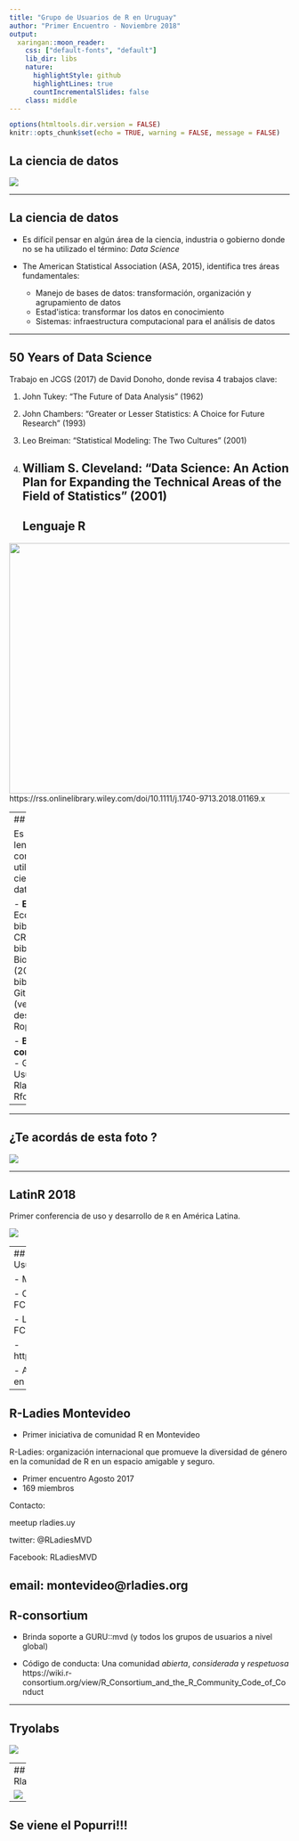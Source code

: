 ```yaml
---
title: "Grupo de Usuarios de R en Uruguay"
author: "Primer Encuentro - Noviembre 2018"
output:
  xaringan::moon_reader:
    css: ["default-fonts", "default"]
    lib_dir: libs
    nature:
      highlightStyle: github
      highlightLines: true
      countIncrementalSlides: false
    class: middle  
---
```


```r
options(htmltools.dir.version = FALSE)
knitr::opts_chunk$set(echo = TRUE, warning = FALSE, message = FALSE)
```
## La ciencia de datos

<img src="latinr_jenny.JPG" />

---

## La ciencia de datos

- Es difícil pensar en algún área de la ciencia, industria o gobierno donde no se ha utilizado el término: *Data Science*

- The American Statistical Association (ASA, 2015), identifica tres 
áreas fundamentales:
    - Manejo de bases de datos: transformación, organización y agrupamiento de datos
    - Estad\'istica: transformar los datos en conocimiento 
    - Sistemas: infraestructura computacional para el análisis de datos
    
---

## 50 Years of Data Science

Trabajo en JCGS (2017) de David Donoho, donde revisa 4 trabajos clave: 

1. John Tukey: “The Future of Data Analysis” (1962)

2. John Chambers: “Greater or Lesser Statistics: A Choice for Future Research” (1993)

3. Leo Breiman: “Statistical Modeling: The Two Cultures” (2001)

4. William S. Cleveland: “Data Science: An Action Plan for Expanding the Technical Areas of the Field of Statistics” (2001)
---
## Lenguaje  R

<img src="significance.png" height="450px" width="660px" />
https://rss.onlinelibrary.wiley.com/doi/10.1111/j.1740-9713.2018.01169.x

---
## Lenguaje  R

Es uno de los lenguajes más comunmente utilizado para ciencia de datos 

- **Extensible:** Ecosistema de bibliotecas, 
  - CRAN (15000 bibliotecas)
  - Bioconductor (2000 bibliotecas)
  - Github (versiones de desarrollo)
  - Ropensci 

- **Basado en comunidades:**
  - Grupos de Usuarios
  - Rladies
  - Rforwards

---
---  

## ¿Te acordás de esta foto ?

<img src="latinr_jenny.JPG" />

---

## LatinR 2018
Primer conferencia de uso y desarrollo de `R` en América Latina. 

<img src="latinr_tweet.png" />

---
## ¿Porqué un Grupo de Usuarios ? 

- Mucha gente interesada

    - Cursos de R en FCS, FCIEN, FCEA, CURE
    
    - Lic. Estadística de FCEA,FCIEN y FING
   
    - https://espejito.fder.edu.uy/

- Aportar a la comunidad `R` en la región     
    
---

## R-Ladies Montevideo

- Primer iniciativa de comunidad R en Montevideo 

R-Ladies: organización internacional que promueve la diversidad de género en la comunidad de R en un espacio amigable y seguro. 

- Primer encuentro Agosto 2017
-  169 miembros 

Contacto:

 meetup rladies.uy
 
 twitter: @RLadiesMVD
 
 Facebook: RLadiesMVD
 
 email: montevideo@rladies.org
---

## R-consortium

- Brinda soporte a GURU::mvd (y todos los grupos de usuarios a nivel global)

- Código de conducta: Una comunidad *abierta*, *considerada* y *respetuosa* 
https://wiki.r-consortium.org/view/R_Consortium_and_the_R_Community_Code_of_Conduct


---

## Tryolabs

<img src="TRYO.png" />

---
## Rladies

<img src="rladies_foto.png" />

---

## Se viene el Popurri!!!



